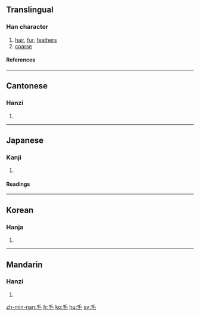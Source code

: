 ==Translingual==
{{stroke order|type=animate}}
===Han character===
{{Han char|rn=82|rad=毛|as=00|sn=4|four=2071<sub>4</sub>|canj=竹手山 (HQU)}}
# [[hair]], [[fur]], [[feather]]s
# [[coarse]]
====References====
{{Han ref|kx=0591.220|dkj=16772|dj=0983.260|hdz=31994.010|uh=6BDB|ud=27611|bh=A4F2|bd=42226}}

----

==Cantonese==
===Hanzi===
{{yue-hanzi|jyut=|y=mou4}}
# {{defn|Cantonese}}

----
==Japanese==
===Kanji===
{{ja-kanji|grade=|rs=毛00}}
# {{defn|Japanese}} 
====Readings====
{{ja-readings|on=[[もう]] (mō), [[ぼう]] (bō)|kun=[[け]] (ke)}}

----
==Korean==
===Hanja===
{{ko-hanja|hangeul=모|eumhun=털|rv=mo|mr=mo|y=mo}}
# {{defn|Korean}}

----
==Mandarin==
===Hanzi===
{{cmn-hanzi|pin=[[máo]] (mao2)|wg=mao<sup>2</sup>}}
# {{defn|Mandarin}}


[[zh-min-nan:毛]]
[[fr:毛]]
[[ko:毛]]
[[hu:毛]]
[[sv:毛]]
